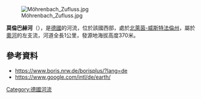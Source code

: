 {{No footnotes|time=2020-08-10T06:05:09+00:00}}
{{Coord|50|55|6.43|N|7|44|5.41|E|display=title}}
[[Image:Möhrenbach_Zufluss.jpg|right]]

'''莫倫巴赫河'''（{{lang-de|Mohrenbach}}），是[[德國|德國]]的河流，位於該國西部，處於[[北萊茵-威斯特法倫州|北萊茵-威斯特法倫州]]，屬於[[奧河_(維爾河支流)|奧河]]的左支流，河道全長1公里，發源地海拔高度370米。

==參考資料==
* https://www.boris.nrw.de/borisplus/?lang=de {{Wayback|url=https://www.boris.nrw.de/borisplus/?lang=de |date=20200718041519 }}
* https://www.google.com/intl/de/earth/ {{Wayback|url=https://www.google.com/intl/de/earth/ |date=20210510144435 }}

{{Germany-geo-stub}}
[[Category:德國河流|Category:德國河流]]